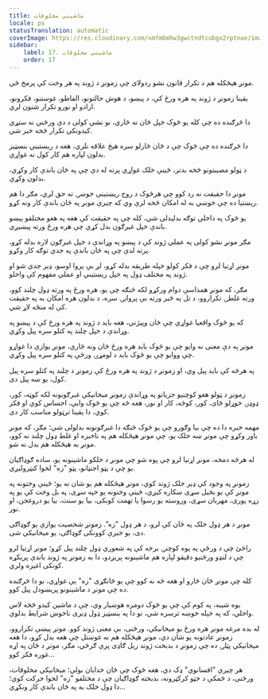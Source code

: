 ```yaml
---
title: ماشيني مخلوقات
locale: ps
statusTranslation: automatic
coverImage: https://res.cloudinary.com/xmfm6mhw3gwctndtcubgx2rptnae/image/upload/v1740468922/small_cover_tratado_de_psicologia_revolucionaria_a4c0dca4e0.webp
sidebar:
    label: 17. ماشيني مخلوقات
    order: 17
---
```

مونږ هیڅکله هم د تکرار قانون نشو ردولای چې زمونږ د ژوند په هر وخت کې پرمخ ځي.

یقینا زمونږ د ژوند په هره ورځ کې، د پیښو، د هوش حالتونو، الفاظو، غوښتنو، فکرونو، ارادو او نورو تکرار شتون لري.

دا څرګنده ده چې کله یو څوک خپل ځان نه څاري، نو نشي کولی د دې ورځني نه ستړي کیدونکي تکرار څخه خبر شي.

دا څرګنده ده چې څوک چې د ځان څارلو سره هیڅ علاقه نلري، هغه د ریښتیني بنسټیز بدلون لپاره هم کار کول نه غواړي.

د ټولو مصیبتونو څخه بدتر، ځینې خلک غواړي پرته له دې چې په ځان باندې کار وکړي، بدلون وکړي.

مونږ دا حقیقت نه رد کوو چې هرڅوک د روح ریښتینې خوښۍ ته حق لري، مګر دا هم ریښتیا ده چې خوښي به له امکان څخه لرې وي که چیرې مونږ په ځان باندې کار ونه کړو.

یو څوک په داخلي توګه بدلیدلی شي، کله چې په حقیقت کې هغه په هغو مختلفو پیښو باندې خپل غبرګون بدل کړي چې هره ورځ ورته پیښیږي.

مګر مونږ نشو کولی په عملي ژوند کې د پیښو په وړاندې د خپل غبرګون لاره بدله کړو، پرته لدې چې په ځان باندې په جدي توګه کار وکړو.

مونږ اړتیا لرو چې د فکر کولو خپله طریقه بدله کړو، لږ بې پروا اوسو، ډیر جدي شو او ژوند په مختلف ډول په خپل ریښتیني او عملي مفهوم کې واخلو.

مګر، که مونږ همداسې دوام ورکړو لکه څنګه چې یو، هره ورځ په ورته ډول چلند کوو، ورته غلطۍ تکراروو، د تل په څیر ورته بې پروایۍ سره، د بدلون هره امکان به په حقیقت کې له منځه لاړ شي.

که یو څوک واقعیا غواړي چې ځان وپیژني، هغه باید د ژوند په هره ورځ کې د پیښو په وړاندې د خپل چلند په کتلو سره پیل وکړي.

مونږ په دې معنی نه وایو چې یو څوک باید هره ورځ ځان ونه څاري، مونږ یوازې دا غواړو چې ووایو چې یو څوک باید د لومړۍ ورځې په کتلو سره پیل وکړي.

په هرڅه کې باید پیل وي، او زمونږ د ژوند په هره ورځ کې زمونږ د چلند په کتلو سره پیل کول، یو ښه پیل دی.

زمونږ د ټولو هغو کوچنیو جزیاتو په وړاندې زمونږ میخانیکي غبرګونونه لکه کوټه، کور، ډوډۍ خوړلو ځای، کور، کوڅه، کار او نور، هغه څه چې یو څوک وایي، احساس کوي او فکر کوي، دا یقینا ترټولو مناسب کار دی.

مهمه خبره دا ده چې بیا وګورو چې یو څوک څنګه دا غبرګونونه بدلولی شي؛ مګر، که مونږ باور وکړو چې مونږ ښه خلک یو، چې مونږ هیڅکله هم په ناخبره او غلط ډول چلند نه کوو، مونږ به هیڅکله هم بدل نه شو.

له هرڅه دمخه، مونږ اړتیا لرو چې پوه شو چې مونږ د خلکو ماشینونه یو، ساده ګوډاګیان یو چې د پټو اجنټانو، پټو "زه" لخوا کنټرولیږي.

زمونږ په وجود کې ډیر خلک ژوند کوي، مونږ هیڅکله هم یو شان نه یو؛ ځینې وختونه په مونږ کې یو بخیل سړی ښکاره کیږي، ځینې وختونه یو خپه سړی، په بل وخت کې یو په زړه پوری، مهربان سړی، وروسته یو رسوا یا تهمت کونکی، بیا یو سنت، بیا یو دروغجن، او نور.

مونږ د هر ډول خلک په ځان کې لرو، د هر ډول "زه". زمونږ شخصیت یوازې یو ګوډاګی دی، یو خبرې کوونکی ګوډاګی، یو میخانیکي شی.

راځئ چې د ورځې په یوه کوچنۍ برخه کې په شعوري ډول چلند پیل کړو؛ مونږ اړتیا لرو چې د لنډو ورځنیو دقیقو لپاره هم ماشینونه پریږدو، دا به زمونږ په ژوند باندې پریکړه کونکی اغیزه ولري.

کله چې مونږ ځان څارو او هغه څه نه کوو چې یو ځانګړی "زه" یې غواړي، نو دا څرګنده ده چې مونږ د ماشینونو پریښودل پیل کوو.

یوه شیبه، په کوم کې چې یو څوک دومره هوښیار وي، چې د ماشین کیدو څخه لاس واخلي، که په خپله خوښه ترسره شي، نو دا په بنسټیز ډول ډیری ناخوښ شرایط بدلوي.

له بده مرغه مونږ هره ورځ یو میخانیکي، ورځنی، بې معنی ژوند کوو. مونږ پیښې تکراروو، زمونږ عادتونه یو شان دي، مونږ هیڅکله هم نه غوښتل چې هغه بدل کړو، دا هغه میخانیکي پټلۍ ده چې زمونږ د بدبخت ژوند ریل ګاډی پرې ګرځي، مګر، مونږ د ځان په اړه غوره فکر کوو...

هر چیرې "افسانوي" ډک دي، هغه څوک چې ځان خدایان بولي؛ میخانیکي مخلوقات، ورځنی، د ځمکې د خټو کرکټرونه، بدبخته ګوډاګیان چې د مختلفو "زه" لخوا حرکت کوي؛ دا ډول خلک به په ځان باندې کار ونکړي...

